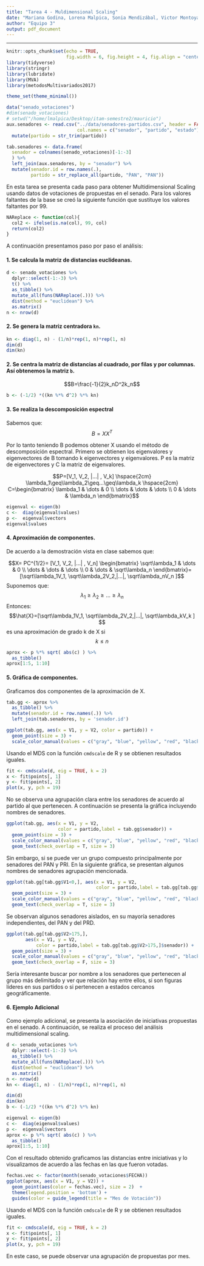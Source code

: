 ```yaml
---
title: "Tarea 4 - Muldimensional Scaling"
date: "Mariana Godina, Lorena Malpica, Sonia Mendizábal, Victor Montoya "
author: "Equipo 3"
output: pdf_document
---
```



---


```r
knitr::opts_chunk$set(echo = TRUE, 
                      fig.width = 6, fig.height = 4, fig.align = "center")
library(tidyverse)
library(stringr)
library(lubridate)
library(MVA)
library(metodosMultivariados2017)

theme_set(theme_minimal())

data("senado_votaciones")
#dim(senado_votaciones)
# setwd("/home/lmalpica/Desktop/itam-semestre2/mauricio")
aux.senadores <- read.csv("../data/senadores-partidos.csv", header = FALSE,
                          col.names = c("senador", "partido", "estado")) %>% 
  mutate(partido = str_trim(partido))

tab.senadores <- data.frame(
  senador = colnames(senado_votaciones)[-1:-3]
  ) %>% 
  left_join(aux.senadores, by = "senador") %>% 
  mutate(senador.id = row.names(.), 
         partido = str_replace_all(partido, "ṔAN", "PAN"))
```



En esta tarea se presenta cada paso para obtener Multidimensional Scaling 
usando datos de votaciones de propuestas en el senado. Para 
los valores faltantes de la base se creó la siguiente función que 
sustituye los valores faltantes por 99.
```r
NAReplace <- function(col){
  col2 <- ifelse(is.na(col), 99, col)
  return(col2)
}
```

A continuación presentamos paso por paso el análisis:



#### 1. Se calcula la matriz de distancias euclideanas. 




```r
d <- senado_votaciones %>% 
  dplyr::select(-1:-3) %>% 
  t() %>%
  as_tibble() %>% 
  mutate_all(funs(NAReplace(.))) %>% 
  dist(method = "euclidean") %>% 
  as.matrix()
n <- nrow(d)
```

#### 2. Se genera la matriz centradora `kn`.

```r
kn <- diag(1, n) - (1/n)*rep(1, n)*rep(1, n)
dim(d)
dim(kn)
```



#### 2. Se centra la matriz de distancias al cuadrado, por filas y por columnas. Así obtenemos la matriz `b`.

$$B=\frac{-1}{2}k_nD^2k_n$$


```r
b <- (-1/2) *((kn %*% d^2) %*% kn)
```


#### 3. Se realiza la descomposición espectral 

Sabemos que:
$$B=XX^T$$

Por lo tanto teniendo B podemos obtener X usando el método de descomposición espectral. Primero se obtienen los eigenvalores y eigenvectores de B tomando k eigenvectores y eigenvalores. P es la matriz de eigenvectores y C la matriz de eigenvalores.

$$P=[V_1, V_2, |...| , V_k]  \hspace{2cm} \lambda_1\geq\lambda_2\geq...\geq\lambda_k  
 \hspace{2cm}
C=\begin{bmatrix}
    \lambda_1      & \dots & 0 \\
   \dots    & \dots & \dots \\
    0        & \dots & \lambda_n
\end{bmatrix}$$

```r
eigenval <- eigen(b)
c <-  diag(eigenval$values)
p <-  eigenval$vectors
eigenval$values
```


#### 4. Aproximación de componentes. 


De acuerdo a la demostración vista en clase sabemos que:

$$X= PC^{1/2}= [V_1, V_2, |...| , V_n] \begin{bmatrix}
    \sqrt\lambda_1      & \dots & 0 \\
   \dots    & \dots & \dots \\
    0        & \dots & \sqrt\lambda_n
\end{bmatrix}=[\sqrt\lambda_1V_1, \sqrt\lambda_2V_2,|...|, \sqrt\lambda_nV_n ]$$ 
Suponemos que:
$$\lambda_1\geq\lambda_2\geq...\geq\lambda_n$$
Entonces:
$$\hat{X}=[\sqrt\lambda_1V_1, \sqrt\lambda_2V_2,|...|, \sqrt\lambda_kV_k ] $$
es una aproximación de grado k de X si  $$k\leq n$$


```r
aprox <- p %*% sqrt( abs(c) ) %>% 
  as_tibble()
aprox[1:5, 1:10]
```


#### 5. Gráfica de componentes. 

Graficamos dos componentes de la aproximación de X. 

```r
tab.gg <- aprox %>% 
  as_tibble() %>% 
  mutate(senador.id = row.names(.)) %>% 
  left_join(tab.senadores, by = 'senador.id')

ggplot(tab.gg, aes(x = V1, y = V2, color = partido)) + 
  geom_point(size = 3) + 
  scale_color_manual(values = c("gray", "blue", "yellow", "red", "black", "green"))
```


Usando el MDS con la función `cmdscale` de R y se obtienen resultados
iguales. 
```r
fit <- cmdscale(d, eig = TRUE, k = 2)
x <- fit$points[, 1]
y <- fit$points[, 2]
plot(x, y, pch = 19)
```

No se observa una agrupación clara entre los senadores de acuerdo al partido al que pertenecen. A continuación se presenta la gráfica incluyendo nombres 
de senadores. 

```r
ggplot(tab.gg, aes(x = V1, y = V2, 
                   color = partido,label = tab.gg$senador)) + 
  geom_point(size = 3) + 
  scale_color_manual(values = c("gray", "blue", "yellow", "red", "black", "green"))+
  geom_text(check_overlap = T, size = 3)
```


Sin embargo, si se puede ver un grupo compuesto principalmente 
por senadores del PAN y PRI. En la siguiente gráfica, se presentan 
algunos nombres de senadores agrupación mencionada.

```r
ggplot(tab.gg[tab.gg$V1<0,], aes(x = V1, y = V2,
                                 color = partido,label = tab.gg[tab.gg$V1<0,]$senador)) + 
  geom_point(size = 3) + 
  scale_color_manual(values = c("gray", "blue", "yellow", "red", "black", "green"))+
  geom_text(check_overlap = T, size = 3)
```


Se observan algunos senadores aislados, en su mayoría senadores independientes, 
del PAN y del PRD. 

```r
ggplot(tab.gg[tab.gg$V2>175,], 
       aes(x = V1, y = V2, 
           color = partido,label = tab.gg[tab.gg$V2>175,]$senador)) + 
  geom_point(size = 3) + 
  scale_color_manual(values = c("gray", "blue", "yellow", "red", "black", "green"))+
  geom_text(check_overlap = F, size = 3)
```


Sería interesante buscar por nombre a los senadores que pertenecen al grupo más delimitado y ver que relación hay entre ellos, si son figuras líderes en sus partidos o si pertenecen a estados cercanos geográficamente. 



#### 6. Ejemplo Adicional

Como ejemplo adicional, se presenta la asociación de iniciativas propuestas
en el senado. A continuación, se realiza el proceso del análisis 
multidimensional scaling.

```r
d <- senado_votaciones %>% 
  dplyr::select(-1:-3) %>% 
  as_tibble() %>% 
  mutate_all(funs(NAReplace(.))) %>% 
  dist(method = "euclidean") %>% 
  as.matrix()
n <- nrow(d)
kn <- diag(1, n) - (1/n)*rep(1, n)*rep(1, n)

dim(d)
dim(kn)
b <- (-1/2) *((kn %*% d^2) %*% kn)

eigenval <- eigen(b)
c <-  diag(eigenval$values)
p <-  eigenval$vectors
aprox <- p %*% sqrt( abs(c) ) %>% 
  as_tibble()
aprox[1:5, 1:10]
```

Con el resultado obtenido graficamos las distancias entre iniciativas y lo visualizamos de acuerdo a las fechas en las que fueron votadas.


```r
fechas.vec <- factor(month(senado_votaciones$FECHA)) 
ggplot(aprox, aes(x = V1, y = V2)) + 
  geom_point(aes(color = fechas.vec), size = 2)  + 
  theme(legend.position = 'bottom') + 
  guides(color = guide_legend(title = "Mes de Votación"))
```

Usando el MDS con la función `cmdscale` de R y se obtienen resultados
iguales. 
```r
fit <- cmdscale(d, eig = TRUE, k = 2)
x <- fit$points[, 1]
y <- fit$points[, 2]
plot(x, y, pch = 19)
```

En este caso, se puede observar una agrupación de 
propuestas por mes. 
